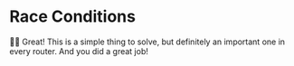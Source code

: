 # Race Conditions

<EpicVideo url="https://www.epicreact.dev/workshops/react-server-components/race-conditions/solution" />

👨‍💼 Great! This is a simple thing to solve, but definitely an important one in
every router. And you did a great job!
